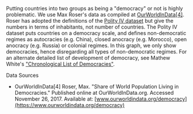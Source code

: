 Putting countries into two groups as being a "democracy" or not is highly problematic. We use Max Roser's data as compiled at [OurWorldInData[4]](https://ourworldindata.org/democracy). Roser has adopted the definitions of the [Polity IV dataset](http://www.systemicpeace.org/polity/polity4.htm) but give the numbers in terms of inhabitants, not number of countries. The Polity IV dataset puts countries on a democracy scale, and defines non-democratic regimes as autocracies (e.g. China), closed anocracy (e.g. Morocco), open anocracy (e.g. Russia) or colonial regimes. In this graph, we only show democracies, hence disregarding all types of non-democratic regimes. For an alternate detailed list of development of democracy, see Mathew White's ["Chronological List of Democracies"](http://www.bookofhorriblethings.com/historyofdemocracy/History-of-Democracy-APX-list.html).

Data Sources

-   OurWorldInData[4] Roser, Max. "Share of World Population Living in Democracies." Published online at OurWorldInData.org. Accessed November 26, 2017. Available at: [www.ourworldindata.org/democracy](https://www.ourworldindata.org/democracy)